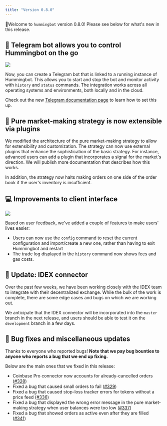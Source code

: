 ```yaml
---
title: "Version 0.8.0"
---
```


🚀Welcome to `hummingbot` version 0.8.0! Please see below for what's new in this release.

## 🏃 Telegram bot allows you to control Hummingbot on the go

![](/img/telegram-screenshot.png)

Now, you can create a Telegram bot that is linked to a running instance of Hummingbot. This allows you to start and stop the bot and monitor activity with `history` and `status` commands. The integration works across all operating systems and environments, both locally and in the cloud.

Check out the new [Telegram documentation page](https://docs.hummingbot.io/features/telegram/#gatsby-focus-wrapper) to learn how to set this up.

## 🤖 Pure market-making strategy is now extensible via plugins

We modified the architecture of the pure market-making strategy to allow for extensibility and customization. The strategy can now use external plugins that enhance the sophistication of the basic strategy. For instance, advanced users can add a plugin that incorporates a signal for the market's direction. We will publish more documentation that describes how this works.

In addition, the strategy now halts making orders on one side of the order book if the user's inventory is insufficient.

## 💻 Improvements to client interface

![](/img/reconfig.png)

Based on user feedback, we've added a couple of features to make users' lives easier:

- Users can now use the `config` command to reset the current configuration and import/create a new one, rather than having to exit Hummingbot and restart
- The trade log displayed in the `history` command now shows fees and gas costs.

## 🔗 Update: IDEX connector

Over the past few weeks, we have been working closely with the IDEX team to integrate with their decentralized exchange. While the bulk of the work is complete, there are some edge cases and bugs on which we are working out.

We anticipate that the IDEX connector will be incorporated into the `master` branch in the next release, and users should be able to test it on the `development` branch in a few days.

## 🐞 Bug fixes and miscellaneous updates

Thanks to everyone who reported bugs! **Note that we pay bug bounties to anyone who reports a bug that we end up fixing.**

Below are the main ones that we fixed in this release:

- Coinbase Pro connector now accounts for already-cancelled orders ([#328](https://github.com/CoinAlpha/hummingbot/issues/328))
- Fixed a bug that caused small orders to fail ([#329](https://github.com/CoinAlpha/hummingbot/issues/329))
- Fixed a bug that caused stop-loss tracker errors for tokens without a price feed ([#336](https://github.com/CoinAlpha/hummingbot/issues/336))
- Fixed a bug that displayed the wrong error message in the pure market-making strategy when user balances were too low ([#337](https://github.com/CoinAlpha/hummingbot/issues/337))
- Fixed a bug that showed orders as active even after they are filled ([#341](https://github.com/CoinAlpha/hummingbot/issues/341))

